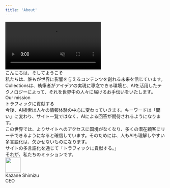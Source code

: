 ```yaml
---
title: 'About'
---
```



<div className="py-5 md:py-10">
  <div>
    <video autoPlay muted loop playsInline className="w-full">
      <source src="https://cdn.collections.dev/docs/mv.mp4" type="video/mp4" />
    </video>
    <div className="text-heading leading-narrow mt-12">こんにちは、そしてようこそ</div>
    <div className="text-lg leading-loose mt-4">
      私たちは、誰もが世界に影響を与えるコンテンツを創れる未来を信じています。Collectionsは、執筆者がアイデアの実現に専念できる環境と、AIを活用したテクノロジーによって、それを世界中の人々に届けるお手伝いをいたします。
    </div>
  </div>
  <div className="mt-12">
    <div className="text-subtitle">Our mission</div>
    <div className="text-heading leading-narrow mt-2">トラフィックに貢献する</div>
    <div className="text-lg leading-loose mt-4">
      今後、AI検索は人々の情報体験の中心に変わっていきます。キーワードは「問い」に変わり、サイト一覧ではなく、AIによる回答が期待されるようになります。
    </div>
    <div className="text-lg leading-loose mt-4">
      この世界では、よりサイトへのアクセスに国境がなくなり、多くの潜在顧客にリーチできるようになると確信しています。そのためには、人もAIも理解しやすい多言語化は、欠かせないものになります。
    </div>
    <div className="text-lg leading-loose mt-4">
      サイトの多言語化を通じて「トラフィックに貢献する。」
    </div>
    <div className="text-lg leading-loose mt-4">それが、私たちのミッションです。</div>
  </div>
  <div className="flex flex-row gap-4 items-center mt-12">
    <Image
      src="https://cdn.collections.dev/docs/ks.jpg"
      width="48"
      height="48"
      className="rounded-full"
    />
    <div>
      <div>Kazane Shimizu</div>
      <div className="text-sm text-gray-500">CEO</div>
    </div>
  </div>
</div>
